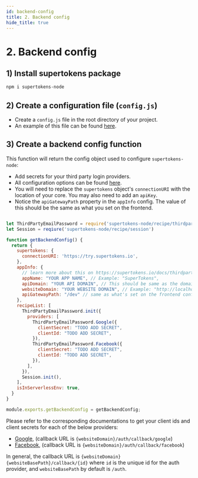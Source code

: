 ```yaml
---
id: backend-config
title: 2. Backend config
hide_title: true
---
```


# 2. Backend config

## 1) Install supertokens package
```bash
npm i supertokens-node
```

## 2) Create a configuration file (`config.js`)
- Create a `config.js` file in the root directory of your project.
- An example of this file can be found [here](https://github.com/supertokens/supertokens-auth-react/blob/master/examples/with-aws-lambda/backend/config.js).


## 3) Create a backend config function
This function will return the config object used to configure `supertokens-node`:
- Add secrets for your third party login providers.
- All configuration options can be found [here](/docs/nodejs/thirdpartyemailpassword/init).
- You will need to replace the `supertokens` object's `connectionURI` with the location of your core. You may also need to add an `apiKey`.
- Notice the `apiGatewayPath` property in the `appInfo` config. The value of this should be the same as what you set on the frontend.


```jsx title="config.js"

let ThirdPartyEmailPassword = require('supertokens-node/recipe/thirdpartyemailpassword');
let Session = reqiure('supertokens-node/recipe/session')

function getBackendConfig() {
  return {
    supertokens: {
      connectionURI: 'https://try.supertokens.io',
    },
    appInfo: {
      // learn more about this on https://supertokens.io/docs/thirdpartyemailpassword/appinfo
      appName: "YOUR APP NAME", // Example: "SuperTokens",
      apiDomain: "YOUR API DOMAIN", // This should be same as the domain name of your API Gateway. Example:  https://0ktsu4mmb6.execute-api.us-east-1.amazonaws.com
      websiteDomain: "YOUR WEBSITE DOMAIN", // Example: "http://localhost:8080",
      apiGatewayPath: "/dev" // same as what's set on the frontend config
    },
    recipeList: [
      ThirdPartyEmailPassword.init({
        providers: [
          ThirdPartyEmailPassword.Google({
            clientSecret: "TODO ADD SECRET",
            clientId: "TODO ADD SECRET",
          }),
          ThirdPartyEmailPassword.Facebook({
            clientSecret: "TODO ADD SECRET",
            clientId: "TODO ADD SECRET",
          }),
        ],
      }),
      Session.init(),
    ],
    isInServerlessEnv: true,
  }
}

module.exports.getBackendConfig = getBackendConfig;

```

Please refer to the corresponding documentations to get your client ids and client secrets for each of the below providers:
- [Google](https://developers.google.com/identity/sign-in/web/sign-in#create_authorization_credentials), (callback URL is `{websiteDomain}/auth/callback/google`)
- [Facebook](https://developers.facebook.com/docs/development/create-an-app), (callback URL is `{websiteDomain}/auth/callback/facebook`)

In general, the callback URL is `{websiteDomain}{websiteBasePath}/callback/{id}` where `id` is the unique id for the auth provider, and `websiteBasePath` by default is `/auth`.

